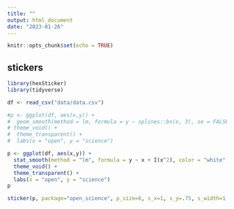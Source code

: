 ```yaml
---
title: ""
output: html_document
date: "2023-01-26"
---
```


```r
knitr::opts_chunk$set(echo = TRUE)
```

## stickers  
```r
library(hexSticker)
library(tidyverse)

df <- read_csv("data/data.csv")

#p <- ggplot(df, aes(x,y)) +
#  geom_smooth(method = lm, formula = y ~ splines::bs(x, 3), se = FALSE, #color = "white") +
# theme_void() +
#  theme_transparent() +
#  labs(x = "open", y = "science")

p <- ggplot(df, aes(x,y)) +
  stat_smooth(method = "lm", formula = y ~ x + I(x^2), color = "white", size = 1, se = FALSE) + 
  theme_void() +
  theme_transparent() +
  labs(x = "open", y = "science")
p

sticker(p, package="open_science", p_size=6, s_x=1, s_y=.75, s_width=1, s_height=1, filename="ggplot3.png")


```

